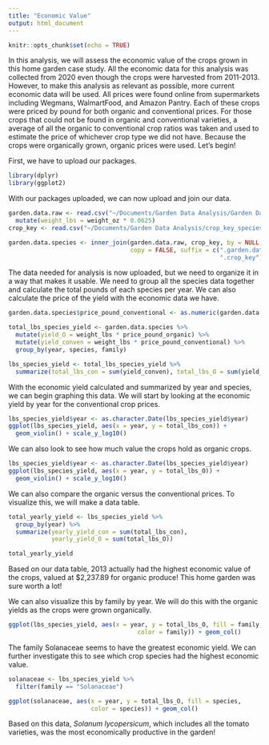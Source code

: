 ```yaml
---
title: "Economic Value"
output: html_document
---
```


```r
knitr::opts_chunk$set(echo = TRUE)
```

In this analysis, we will assess the economic value of the crops grown in this
home garden case study. All the economic data for this analysis was collected 
from 2020 even though the crops were harvested from 2011-2013. However, to make 
this analysis as relevant as possible, more current economic data will be used. 
All prices were found online from supermarkets including Wegmans, WalmartFood, 
and Amazon Pantry. Each of these crops were priced by pound for both organic and 
conventional prices. For those crops that could not be found in organic and 
conventional varieties, a average of all the organic to conventional crop ratios 
was taken and used to estimate the price of whichever crop type we did not have.
Because the crops were organically grown, organic prices were used. Let's begin! 

First, we have to upload our packages. 

```r
library(dplyr)
library(ggplot2)
```

With our packages uploaded, we can now upload and join our data. 

```r
garden.data.raw <- read.csv("~/Documents/Garden Data Analysis/Garden Data Full.csv") %>%
  mutate(weight_lbs = weight_oz * 0.0625)
crop_key <- read.csv("~/Documents/Garden Data Analysis/crop_key_species_money.csv")

garden.data.species <- inner_join(garden.data.raw, crop_key, by = NULL, 
                                  copy = FALSE, suffix = c(".garden.data.raw",
                                                           ".crop_key"))
```

The data needed for analysis is now uploaded, but we need to organize it in a 
way that makes it usable. We need to group all the species data together and 
calculate the total pounds of each species per year. We can also calculate the 
price of the yield with the economic data we have. 

```r
garden.data.species$price_pound_conventional <- as.numeric(garden.data.species$price_pound_conventional)

total_lbs_species_yield <- garden.data.species %>%
  mutate(yield_O = weight_lbs * price_pound_organic) %>%
  mutate(yield_conven = weight_lbs * price_pound_conventional) %>%
  group_by(year, species, family)

lbs_species_yield <- total_lbs_species_yield %>%
  summarize(total_lbs_con = sum(yield_conven), total_lbs_O = sum(yield_O)) 
```

With the economic yield calculated and summarized by year and species, we can 
begin graphing this data. We will start by looking at the economic yield by year 
for the conventional crop prices. 

```r
lbs_species_yield$year <- as.character.Date(lbs_species_yield$year)
ggplot(lbs_species_yield, aes(x = year, y = total_lbs_con)) + 
  geom_violin() + scale_y_log10()
```

We can also look to see how much value the crops hold as organic crops. 

```r
lbs_species_yield$year <- as.character.Date(lbs_species_yield$year)
ggplot(lbs_species_yield, aes(x = year, y = total_lbs_O)) + 
  geom_violin() + scale_y_log10()
```

We can also compare the organic versus the conventional prices. To visualize 
this, we will make a data table. 

```r
total_yearly_yield <- lbs_species_yield %>%
  group_by(year) %>%
  summarize(yearly_yield_con = sum(total_lbs_con), 
            yearly_yield_O = sum(total_lbs_O)) 

total_yearly_yield
```

Based on our data table, 2013 actually had the highest economic value of the 
crops, valued at $2,237.89 for organic produce! This home garden was sure 
worth a lot! 

We can also visualize this by family by year. We will do this with the organic 
yields as the crops were grown organically.

```r
ggplot(lbs_species_yield, aes(x = year, y = total_lbs_O, fill = family, 
                                    color = family)) + geom_col()
```

The family Solanaceae seems to have the greatest economic yield. We can further 
investigate this to see which crop species had the highest economic value. 

```r
solanaceae <- lbs_species_yield %>%
  filter(family == "Solanaceae")

ggplot(solanaceae, aes(x = year, y = total_lbs_O, fill = species, 
                       color = species)) + geom_col()
```

Based on this data, *Solanum lycopersicum*, which includes all the tomato 
varieties, was the most economically productive in the garden! 

